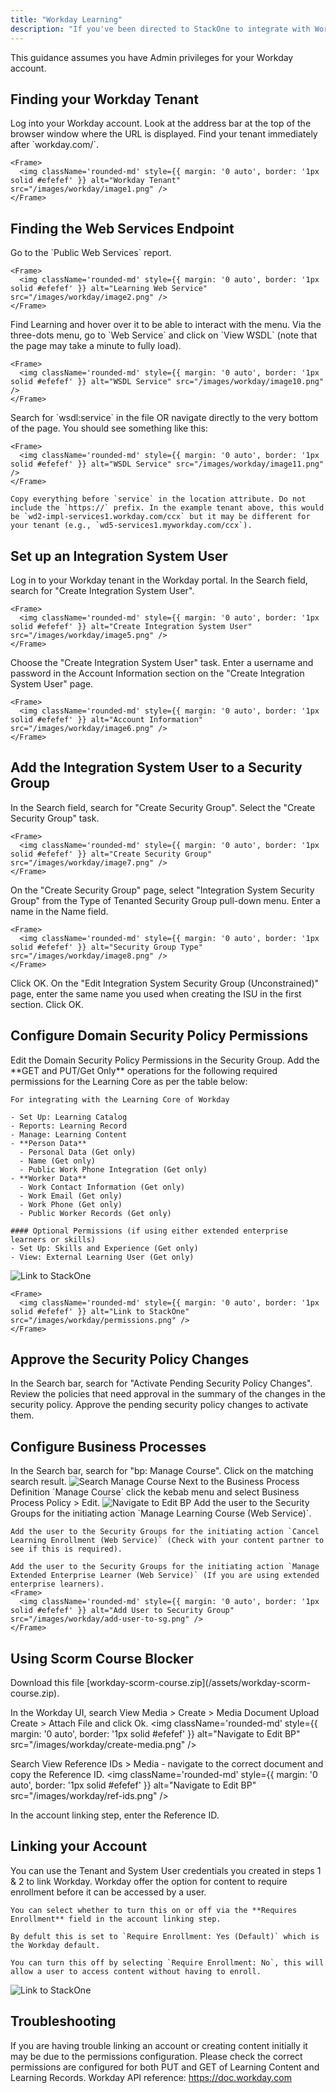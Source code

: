 ```yaml
---
title: "Workday Learning"
description: "If you've been directed to StackOne to integrate with Workday, the following steps will help you understand the process and any necessary actions to configure successful integration."
---
```



<Warning>
  This guidance assumes you have Admin privileges for your Workday account.
</Warning>

## Finding your Workday Tenant

<Steps>
  <Step title="Log into Workday">
    Log into your Workday account. Look at the address bar at the top of the browser window where the URL is displayed. Find your tenant immediately after `workday.com/`.

    <Frame>
      <img className='rounded-md' style={{ margin: '0 auto', border: '1px solid #efefef' }} alt="Workday Tenant" src="/images/workday/image1.png" />
    </Frame>
  </Step>
</Steps>

## Finding the Web Services Endpoint

<Steps>
  <Step title="Go to Public Web Services">
    Go to the `Public Web Services` report.

    <Frame>
      <img className='rounded-md' style={{ margin: '0 auto', border: '1px solid #efefef' }} alt="Learning Web Service" src="/images/workday/image2.png" />
    </Frame>
  </Step>

  <Step title="Find Learning">
    Find Learning and hover over it to be able to interact with the menu. Via the three-dots menu, go to `Web Service` and click on `View WSDL` (note that the page may take a minute to fully load).

    <Frame>
      <img className='rounded-md' style={{ margin: '0 auto', border: '1px solid #efefef' }} alt="WSDL Service" src="/images/workday/image10.png" />
    </Frame>

  </Step>

  <Step title="Search for wsdl:service">
    Search for `wsdl:service` in the file OR navigate directly to the very bottom of the page. You should see something like this:

    <Frame>
      <img className='rounded-md' style={{ margin: '0 auto', border: '1px solid #efefef' }} alt="WSDL Service" src="/images/workday/image11.png" />
    </Frame>

    Copy everything before `service` in the location attribute. Do not include the `https://` prefix. In the example tenant above, this would be `wd2-impl-services1.workday.com/ccx` but it may be different for your tenant (e.g., `wd5-services1.myworkday.com/ccx`).
  </Step>
</Steps>

## Set up an Integration System User

<Steps>
  <Step title="Search for Create Integration System User">
    Log in to your Workday tenant in the Workday portal. In the Search field, search for "Create Integration System User".

    <Frame>
      <img className='rounded-md' style={{ margin: '0 auto', border: '1px solid #efefef' }} alt="Create Integration System User" src="/images/workday/image5.png" />
    </Frame>
  </Step>

  <Step title="Choose the Task">
    Choose the "Create Integration System User" task.
  </Step>

  <Step title="Enter Account Information">
    Enter a username and password in the Account Information section on the "Create Integration System User" page.

    <Frame>
      <img className='rounded-md' style={{ margin: '0 auto', border: '1px solid #efefef' }} alt="Account Information" src="/images/workday/image6.png" />
    </Frame>
  </Step>

  <Step title="Click OK">
  </Step>
</Steps>

## Add the Integration System User to a Security Group

<Steps>
  <Step title="Search for Create Security Group">
    In the Search field, search for "Create Security Group". Select the "Create Security Group" task.

    <Frame>
      <img className='rounded-md' style={{ margin: '0 auto', border: '1px solid #efefef' }} alt="Create Security Group" src="/images/workday/image7.png" />
    </Frame>
  </Step>

  <Step title="Select Security Group Type">
    On the "Create Security Group" page, select "Integration System Security Group" from the Type of Tenanted Security Group pull-down menu. Enter a name in the Name field.

    <Frame>
      <img className='rounded-md' style={{ margin: '0 auto', border: '1px solid #efefef' }} alt="Security Group Type" src="/images/workday/image8.png" />
    </Frame>
  </Step>

  <Step title="Click OK">
    Click OK.
  </Step>

  <Step title="Edit Integration System Security Group">
    On the "Edit Integration System Security Group (Unconstrained)" page, enter the same name you used when creating the ISU in the first section. Click OK.

  </Step>
</Steps>

## Configure Domain Security Policy Permissions

<Steps>
  <Step title="Edit Permissions">
    Edit the Domain Security Policy Permissions in the Security Group. Add the **GET and PUT/Get Only** operations for the following required permissions for the Learning Core as per the table below:

    For integrating with the Learning Core of Workday

    - Set Up: Learning Catalog
    - Reports: Learning Record
    - Manage: Learning Content
    - **Person Data**
      - Personal Data (Get only)
      - Name (Get only)
      - Public Work Phone Integration (Get only)
    - **Worker Data**
      - Work Contact Information (Get only)
      - Work Email (Get only)
      - Work Phone (Get only)
      - Public Worker Records (Get only)

    #### Optional Permissions (if using either extended enterprise learners or skills)
    - Set Up: Skills and Experience (Get only)
    - View: External Learning User (Get only)
    
  
  </Step>
  <Step title="The Core Permissions Should Look as Follows">
    <Frame>
    <img className='rounded-md' style={{ margin: '0 auto', border: '1px solid #efefef' }} alt="Link to StackOne" src="/images/workday/image12.png" />
    </Frame>

    <Frame>
      <img className='rounded-md' style={{ margin: '0 auto', border: '1px solid #efefef' }} alt="Link to StackOne" src="/images/workday/permissions.png" />
    </Frame>
  </Step>

</Steps>

## Approve the Security Policy Changes

<Steps>
  <Step title="Search for Activate Pending Security Policy Changes">
    In the Search bar, search for "Activate Pending Security Policy Changes". Review the policies that need approval in the summary of the changes in the security policy. Approve the pending security policy changes to activate them.
  </Step>
</Steps>

## Configure Business Processes

<Steps>
  <Step title="Search for Manage Course Business Process">
    In the Search bar, search for "bp: Manage Course". Click on the matching search result.
    <Frame>
      <img className='rounded-md' style={{ margin: '0 auto', border: '1px solid #efefef' }} alt="Search Manage Course" src="/images/workday/bp-manage-course.png" />
    </Frame>
  </Step>


  <Step title="Navigate to Edit Business Process Policy">
    Next to the Business Process Definition `Manage Course` click the kebab menu and select Business Process Policy > Edit.
    <Frame>
      <img className='rounded-md' style={{ margin: '0 auto', border: '1px solid #efefef' }} alt="Navigate to Edit BP" src="/images/workday/navigate-edit-bp.png" />
    </Frame>
  </Step>

  <Step title="Edit Business Process Policy">
    Add the user to the Security Groups for the initiating action `Manage Learning Course (Web Service)`.

    Add the user to the Security Groups for the initiating action `Cancel Learning Enrollment (Web Service)` (Check with your content partner to see if this is required).

    Add the user to the Security Groups for the initiating action `Manage Extended Enterprise Learner (Web Service)` (If you are using extended enterprise learners).
    <Frame>
      <img className='rounded-md' style={{ margin: '0 auto', border: '1px solid #efefef' }} alt="Add User to Security Group" src="/images/workday/add-user-to-sg.png" />
    </Frame>
  </Step>
</Steps>

## Using Scorm Course Blocker

<Steps>
  <Step title="Download Scorm Course Blocker and Upload to Workday">
   Download this file [workday-scorm-course.zip](/assets/workday-scorm-course.zip). 

   In the Workday UI, search View Media > Create > Media Document Upload Create > Attach File and click Ok.
    <Frame>
      <img className='rounded-md' style={{ margin: '0 auto', border: '1px solid #efefef' }} alt="Navigate to Edit BP" src="/images/workday/create-media.png" />
    </Frame>


   Search View Reference IDs > Media - navigate to the correct document and copy the Reference ID.
    <Frame>
      <img className='rounded-md' style={{ margin: '0 auto', border: '1px solid #efefef' }} alt="Navigate to Edit BP" src="/images/workday/ref-ids.png" />
    </Frame>
  </Step>

  <Step title="Enter these details in the account linking step">
    In the account linking step, enter the Reference ID.
  </Step>
</Steps>

## Linking your Account

<Steps>
  <Step title="Link Workday Account">
    You can use the Tenant and System User credentials you created in steps 1 & 2 to link Workday.
  </Step>
  <Step title="Requires Enrollment">
    Workday offer the option for content to require enrollment before it can be accessed by a user. 
    
    You can select whether to turn this on or off via the **Requires Enrollment** field in the account linking step. 
    
    By defult this is set to `Require Enrollment: Yes (Default)` which is the Workday default. 
    
    You can turn this off by selecting `Require Enrollment: No`, this will allow a user to access content without having to enroll.
  </Step>
</Steps>

<Frame>
  <img className='rounded-md' style={{ margin: '0 auto', border: '1px solid #efefef' }} alt="Link to StackOne" src="/images/workday/image9.png" />
</Frame>


## Troubleshooting
<Steps>
  <Step title="Linking Account or Unable to Create Content Initially">
      If you are having trouble linking an account or creating content initially it may be due to the permissions configuration. 
      Please check the correct permissions are configured for both PUT and GET of Learning Content and Learning Records.
  </Step>

</Steps>

<IntegrationFooter />

<Card title="Useful Links" icon="link" href="https://doc.workday.com">
  Workday API reference: <a href="https://doc.workday.com">https://doc.workday.com</a>
</Card>
